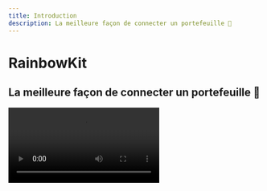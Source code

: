 ```yaml
---
title: Introduction
description: La meilleure façon de connecter un portefeuille 🌈
---
```


# RainbowKit

## La meilleure façon de connecter un portefeuille 🌈

<Video src="https://res.cloudinary.com/rainbowme/video/upload/s--aTmEjSrr--/f_auto:video,q_auto/v1/rainbowkit/site-assets/rainbowkit-video-cutdown-edit_gy0q16" />

RainbowKit est une bibliothèque [React](https://reactjs.org/) qui facilite l'ajout d'une connexion de portefeuille à votre dapp. Il est intuitif, réactif et personnalisable.

### Fonctionnalités

#### Gestion de portefeuille

Gestion de portefeuille prête à l'emploi pour votre dapp. En plus de gérer la connexion et la déconnexion des portefeuilles, RainbowKit prend en charge de nombreux portefeuilles, intervertit les chaînes de connexion, résout l'adresse en ENS, affiche le solde et bien plus encore!

#### Personnalisable

Vous pouvez ajuster l'interface utilisateur de RainbowKit pour correspondre à votre image de marque. Vous pouvez choisir parmi quelques couleurs d'accent et configurations de rayon de bordure pré-définies. Pour des cas d'utilisation plus avancés, vous pouvez fournir un thème entièrement personnalisé, rendre votre propre bouton et omettre certaines fonctionnalités. Mode sombre inclus.

#### Normes de l'industrie

Pour une meilleure interopérabilité avec la plupart des produits, nous nous appuyons sur [viem](https://viem.sh) et [wagmi](https://wagmi.sh/) - les bibliothèques les plus couramment utilisées dans l'espace.

Les standards de portefeuille tels que EIP-1193 et EIP-6963 sont pris en charge directement, ce qui facilite plus que jamais la connexion sans heurt de leur portefeuille par les utilisateurs de portefeuille de navigateur à votre dApp.

### Communauté

Nous sommes ravis de voir la communauté adopter RainbowKit, soulever des problèmes et donner des commentaires. Qu'il s'agisse d'une demande de fonctionnalité, d'un rapport de bug ou d'un projet à présenter, veuillez vous impliquer!

- Soulever un [issue](https://github.com/rainbow-me/rainbowkit/issues)
- Suivez sur [Twitter](https://twitter.com/rainbowdotme)
- Partagez votre [feedback](https://github.com/rainbow-me/rainbowkit/discussions/new?category=feedback)
- Essayez-le sur [Codesandbox](https://codesandbox.io/p/sandbox/github/rainbow-me/rainbowkit/tree/main/examples/with-next)
